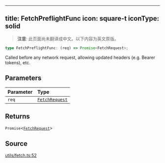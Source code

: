 <!-- AUTO-GENERATED-CONTENT:START (ENGLISH-COPY) -->
---
title: FetchPreflightFunc
icon: square-t
iconType: solid
---

> **注意**: 此页面尚未翻译成中文。以下内容为英文原版。

```ts
type FetchPreflightFunc: (req) => Promise<FetchRequest>;
```

Called before any network request, allowing updated headers (e.g. Bearer tokens), etc.

## Parameters

| Parameter | Type |
| :------ | :------ |
| `req` | [`FetchRequest`](/cn/sdk/content/classes/FetchRequest) |

## Returns

`Promise`\<[`FetchRequest`](/cn/sdk/content/classes/FetchRequest)\>

## Source

[utils/fetch.ts:52](https://github.com/dominant-strategies/quais.js/blob/c1c12d43f9d34c6baad2b0542bd6d0acd6fefcbf/src/utils/fetch.ts#L52)
